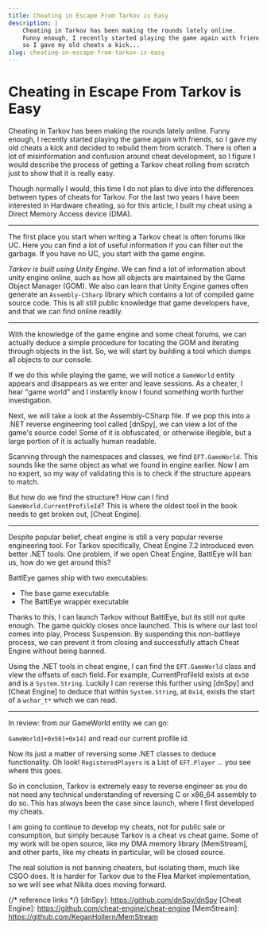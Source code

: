 ```yaml
---
title: Cheating in Escape From Tarkov is Easy
description: |
    Cheating in Tarkov has been making the rounds lately online.
    Funny enough, I recently started playing the game again with friends, 
    so I gave my old cheats a kick...
slug: cheating-in-escape-from-tarkov-is-easy
---
```


# Cheating in Escape From Tarkov is Easy

Cheating in Tarkov has been making the rounds lately online. 
Funny enough, I recently started playing the game again with friends,
so I gave my old cheats a kick and decided to rebuild them from scratch. 
There is often a lot of misinformation and confusion around cheat development, 
so I figure I would describe the process of getting a Tarkov cheat 
rolling from scratch just to show that it is really easy.

Though normally I would, this time I do not plan to dive into the 
differences between types of cheats for Tarkov. 
For the last two years I have been interested in Hardware cheating, 
so for this article, I built my cheat using a Direct Memory Access device (DMA).

---

The first place you start when writing a Tarkov cheat is often forums like UC. 
Here you can find a lot of useful information if you can filter out the garbage. 
If you have no UC, you start with the game engine. 

_Tarkov is built using Unity Engine_.
We can find a lot of information about unity engine online, 
such as how all objects are maintained by the Game Object Manager (GOM). 
We also can learn that Unity Engine games often generate an `Assembly-CSharp` library 
which contains a lot of compiled game source code. This is all still public knowledge 
that game developers have, and that we can find online readily. 

---

With the knowledge of the game engine and some cheat forums, 
we can actually deduce a simple procedure for locating the GOM 
and iterating through objects in the list. So, we will start by building a 
tool which dumps all objects to our console.

If we do this while playing the game, we will notice a `GameWorld` entity 
appears and disappears as we enter and leave sessions. As a cheater, I hear 
"game world" and I instantly know I found something worth further investigation.

Next, we will take a look at the Assembly-CSharp file. If we pop this into a 
.NET reverse engineering tool called [dnSpy], we can view a lot of the game's 
source code! Some of it is obfuscated, or otherwise illegible, but a large 
portion of it is actually human readable. 

Scanning through the namespaces and classes, we find `EFT.GameWorld`. 
This sounds like the same object as what we found in engine earlier. 
Now I am no expert, so my way of validating this is to check if the 
structure appears to match.

But how do we find the structure? How can I find `GameWorld.CurrentProfileId`? 
This is where the oldest tool in the book needs to get broken out, [Cheat Engine].

---

Despite popular belief, cheat engine is still a very popular reverse engineering tool. 
For Tarkov specifically, Cheat Engine 7.2 introduced even better .NET tools. 
One problem, if we open Cheat Engine, BattlEye will ban us, how do we get around this?

BattlEye games ship with two executables:
-	The base game executable
-	The BattlEye wrapper executable

Thanks to this, I can launch Tarkov without BattlEye, but its still not quite enough. 
The game quickly closes once launched. This is where our last tool comes into play, Process Suspension. 
By suspending this non-battleye process, we can prevent it from closing 
and successfully attach Cheat Engine without being banned. 

Using the .NET tools in cheat engine, I can find the `EFT.GameWorld` class and 
view the offsets of each field. For example, CurrentProfileId exists at `0x50` 
and is a `System.String`. Luckily I can reverse this further using [dnSpy] and [Cheat Engine] 
to deduce that within `System.String`, at `0x14`, exists the start of a `wchar_t*` which we can read. 

---

In review: from our GameWorld entity we can go:

`GameWorld]+0x50]+0x14]` and read our current profile id.  

Now its just a matter of reversing some .NET classes to deduce functionality. 
Oh look! `RegisteredPlayers` is a List of `EFT.Player` ... you see where this goes. 

So in conclusion, Tarkov is extremely easy to reverse engineer 
as you do not need any technical understanding of reversing C or x86_64 assembly 
to do so. This has always been the case since launch, where I first developed my cheats.

I am going to continue to develop my cheats, not for public sale or consumption, 
but simply because Tarkov is a cheat vs cheat game. Some of my work will be open source, 
like my DMA memory library [MemStream], and other parts, like my cheats in particular, will be closed source. 

The real solution is not banning cheaters, but isolating them, much like CSGO does. 
It is harder for Tarkov due to the Flea Market implementation, so we will see what Nikita does moving forward.

{/* reference links */}
[dnSpy]: https://github.com/dnSpy/dnSpy
[Cheat Engine]: https://github.com/cheat-engine/cheat-engine
[MemStream]: https://github.com/KeganHollern/MemStream
